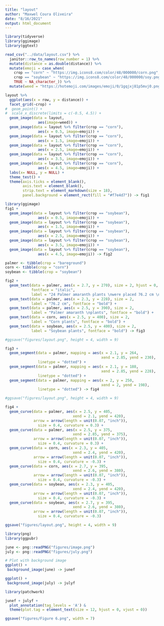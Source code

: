 ```yaml
---
title: "layout"
author: "Maxwel Coura Oliveira"
date: "8/16/2021"
output: html_document
---
```


```r
library(tidyverse)
library(ggimage)
library(ggtext)
```


```r
read_csv("../data/layout.csv") %>% 
  janitor::row_to_names(row_number = 1) %>% 
  mutate(distance = as.double(distance)) %>% 
  mutate(emoji = case_when(
    crop == "corn" ~ "https://img.icons8.com/color/48/000000/corn.png",
    crop == "soybean" ~ "https://img.icons8.com/color/48/000000/soy.png",
    TRUE ~ NA_character_)) %>% 
  mutate(weed = "https://hotemoji.com/images/emoji/0/1gqjxj81p5mvj0.png") -> layout
```



```r
layout %>% 
  ggplot(aes(x = row, y = distance)) +
  facet_grid(~crop) +
#  geom_point() +
#  scale_x_discrete(limits = c(-0.5, 4.5)) +
  geom_image(data = layout,
               aes(image=weed)) +
  geom_image(data = layout %>% filter(crop == "corn"),
               aes(x = 0.5, image=emoji)) +
  geom_image(data = layout %>% filter(crop == "corn"),
               aes(x = 1.5, image=emoji)) +
  geom_image(data = layout %>% filter(crop == "corn"),
               aes(x = 2.5, image=emoji)) +
  geom_image(data = layout %>% filter(crop == "corn"),
               aes(x = 3.5, image=emoji)) +
  geom_image(data = layout %>% filter(crop == "corn"),
               aes(x = 4.5, image=emoji)) +
  labs(x= NULL, y = NULL) +
  theme_test() +
  theme(axis.ticks = element_blank(),
        axis.text = element_blank(),
        strip.text = element_markdown(size = 18),
        panel.background = element_rect(fill = "#f7e4d7")) -> fig1
```

```r
library(ggimage)
fig1 +
  geom_image(data = layout %>% filter(crop == "soybean"),
               aes(x = 0.5, image=emoji)) +
  geom_image(data = layout %>% filter(crop == "soybean"),
               aes(x = 1.5, image=emoji)) +
  geom_image(data = layout %>% filter(crop == "soybean"),
               aes(x = 2.5, image=emoji)) +
  geom_image(data = layout %>% filter(crop == "soybean"),
               aes(x = 3.5, image=emoji)) +
  geom_image(data = layout %>% filter(crop == "soybean"),
               aes(x = 4.5, image=emoji)) -> fig2
```

```r
palmer <- tibble(crop = "bareground")
corn <- tibble(crop = "corn")
soybean <- tibble(crop = "soybean")
```


```r
fig2 +
  geom_text(data = palmer, aes(x = 2.7, y = 270), size = 2, hjust = 0, 
            fontface = "italic",
            label = "24 Palmer amaranth plants \nwere placed 76.2 cm \nat the same distance") +
  geom_text(data = palmer, aes(x = 2.3, y = 228), size = 2,
            label = "76.2 cm", fontface = "bold") +
  geom_text(data = palmer, aes(x = 2.5, y = 390), size = 2,
            label = "Palmer amaranth \nplants", fontface = "bold") +
  geom_text(data = corn, aes(x = 2.5, y = 400), size = 2,
            label = "Corn plants", fontface = "bold") +
  geom_text(data = soybean, aes(x = 2.5, y = 400), size = 2,
            label = "Soybean plants", fontface = "bold") -> fig3

#ggsave("figures/layout.png", height = 4, width = 9)
```


```r
fig3 +
  geom_segment(data = palmer, mapping = aes(x = 2.1, y = 264, 
                                            xend = 2.85, yend = 230),
               linetype = "dotted") +
  geom_segment(data = palmer, mapping = aes(x = 2.1, y = 188, 
                                            xend = 2.85, yend = 228),
               linetype = "dotted") +
  geom_segment(data = palmer, mapping = aes(x = 2, y = 250, 
                                            xend = 2, yend = 198),
               linetype = "dotted") -> fig4

#ggsave("figures/layout.png", height = 4, width = 9)
```

```r
fig4 +
  geom_curve(data = palmer, aes(x = 2.5, y = 405, 
                               xend = 2.1, yend = 420),
             arrow = arrow(length = unit(0.07, "inch")), 
               size = 0.4, curvature = 0.3) +
  geom_curve(data = palmer, aes(x = 2.5, y = 375, 
                               xend = 2.85, yend = 375),
             arrow = arrow(length = unit(0.07, "inch")), 
               size = 0.4, curvature = 0.3) +
  geom_curve(data = corn, aes(x = 2.3, y = 405, 
                               xend = 2.4, yend = 420),
             arrow = arrow(length = unit(0.07, "inch")), 
               size = 0.4, curvature = -0.3) +
  geom_curve(data = corn, aes(x = 2.7, y = 395, 
                               xend = 2.6, yend = 380),
             arrow = arrow(length = unit(0.07, "inch")), 
               size = 0.4, curvature = -0.3) + 
  geom_curve(data = soybean, aes(x = 2.3, y = 405, 
                               xend = 2.4, yend = 420),
             arrow = arrow(length = unit(0.07, "inch")), 
               size = 0.4, curvature = -0.3) +
  geom_curve(data = soybean, aes(x = 2.7, y = 395, 
                               xend = 2.6, yend = 380),
             arrow = arrow(length = unit(0.07, "inch")), 
               size = 0.4, curvature = -0.3) 

ggsave("figures/layout.png", height = 4, width = 9)
```




```r
library(png)
library(ggpubr)
```


```r
june <- png::readPNG("figures/image.png")
july <- png::readPNG("figures/july.png")
```


```r
# Plot with background image
ggplot() +
 background_image(june) -> junef

ggplot() +
 background_image(july) -> julyf
```


```r
library(patchwork)
```

```r
junef + julyf +
  plot_annotation(tag_levels = 'A') & 
  theme(plot.tag = element_text(size = 12, hjust = 0, vjust = 0))

ggsave("figures/Figure 6.png", width = 7)
```

